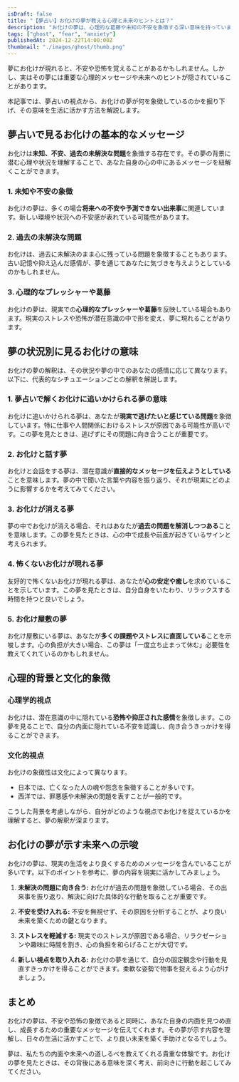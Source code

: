 ```yaml
---
isDraft: false
title: "【夢占い】お化けの夢が教える心理と未来のヒントとは？"
description: "お化けの夢は、心理的な葛藤や未知の不安を象徴する深い意味を持っています。夢占いの視点から、お化けの夢が伝えるメッセージと、それがあなたの人生にどのように影響を与えるのかを解説します。"
tags: ["ghost", "fear", "anxiety"]
publishedAt: 2024-12-22T14:00:00Z
thumbnail: "./images/ghost/thumb.png"
---
```


夢にお化けが現れると、不安や恐怖を覚えることがあるかもしれません。しかし、実はその夢には重要な心理的メッセージや未来へのヒントが隠されていることがあります。

本記事では、夢占いの視点から、お化けの夢が何を象徴しているのかを掘り下げ、その意味を生活に活かす方法を解説します。

<TableOfContents />

<AdUnit />

## 夢占いで見るお化けの基本的なメッセージ

お化けは<strong>未知、不安、過去の未解決な問題</strong>を象徴する存在です。その夢の背景に潜む心理や状況を理解することで、あなた自身の心の中にあるメッセージを紐解くことができます。

### 1. 未知や不安の象徴

お化けの夢は、多くの場合<strong>将来への不安や予測できない出来事</strong>に関連しています。新しい環境や状況への不安感が表れている可能性があります。

### 2. 過去の未解決な問題

お化けは、過去に未解決のまま心に残っている問題を象徴することもあります。古い記憶や抑え込んだ感情が、夢を通じてあなたに気づきを与えようとしているのかもしれません。

### 3. 心理的なプレッシャーや葛藤

お化けの夢は、現実での<strong>心理的なプレッシャーや葛藤</strong>を反映している場合もあります。現実のストレスや恐怖が潜在意識の中で形を変え、夢に現れることがあります。

<AdUnit />

## 夢の状況別に見るお化けの意味

お化けの夢の解釈は、その状況や夢の中でのあなたの感情に応じて異なります。以下に、代表的なシチュエーションごとの解釈を解説します。

### 1. 夢占いで解くお化けに追いかけられる夢の意味

お化けに追いかけられる夢は、あなたが<strong>現実で逃げたいと感じている問題</strong>を象徴しています。特に仕事や人間関係におけるストレスが原因である可能性が高いです。この夢を見たときは、逃げずにその問題に向き合うことが重要です。

### 2. お化けと話す夢

お化けと会話をする夢は、潜在意識が<strong>直接的なメッセージを伝えようとしている</strong>ことを意味します。夢の中で聞いた言葉や内容を振り返り、それが現実にどのように影響するかを考えてみてください。

### 3. お化けが消える夢

夢の中でお化けが消える場合、それはあなたが<strong>過去の問題を解消しつつある</strong>ことを意味します。この夢を見たときは、心の中で成長や前進が起きているサインと考えられます。

### 4. 怖くないお化けが現れる夢

友好的で怖くないお化けが現れる夢は、あなたが<strong>心の安定や癒し</strong>を求めていることを示しています。この夢を見たときは、自分自身をいたわり、リラックスする時間を持つと良いでしょう。

### 5. お化け屋敷の夢

お化け屋敷にいる夢は、あなたが<strong>多くの課題やストレスに直面している</strong>ことを示唆します。心の負担が大きい場合、この夢は「一度立ち止まって休む」必要性を教えてくれているのかもしれません。

<AdUnit />

## 心理的背景と文化的象徴

### 心理学的視点

お化けは、潜在意識の中に隠れている<strong>恐怖や抑圧された感情</strong>を象徴します。この夢を見ることで、自分の内面に隠れている不安を認識し、向き合うきっかけを得ることができます。

### 文化的視点

お化けの象徴性は文化によって異なります。

- 日本では、亡くなった人の魂や怨念を象徴することが多いです。
- 西洋では、罪悪感や未解決の問題を表すことが一般的です。

こうした背景を考慮しながら、自分がどのような視点でお化けを捉えているかを理解すると、夢の解釈が深まります。

<AdUnit />

## お化けの夢が示す未来への示唆

お化けの夢は、現実の生活をより良くするためのメッセージを含んでいることが多いです。以下のポイントを参考に、夢の内容を現実に活かしてみましょう。

1. <strong>未解決の問題に向き合う:</strong>
   お化けが過去の問題を象徴している場合、その出来事を振り返り、解決に向けた具体的な行動を取ることが重要です。

2. <strong>不安を受け入れる:</strong>
   不安を無視せず、その原因を分析することが、より良い未来を築くための鍵となります。

3. <strong>ストレスを軽減する:</strong>
   現実でのストレスが原因である場合、リラクゼーションや趣味に時間を割き、心の負担を和らげることが大切です。

4. <strong>新しい視点を取り入れる:</strong>
   お化けの夢を通じて、自分の固定観念や行動を見直すきっかけを得ることができます。柔軟な姿勢で物事を捉えるよう心がけましょう。

<AdUnit />

## まとめ

お化けの夢は、不安や恐怖の象徴であると同時に、あなた自身の内面を見つめ直し、成長するための重要なメッセージを伝えてくれます。その夢が示す内容を理解し、日々の生活に活かすことで、より良い未来を築く手助けとなるでしょう。

夢は、私たちの内面や未来への道しるべを教えてくれる貴重な体験です。お化けの夢を見たときは、その背後にある意味を深く考え、前向きに行動を起こしてみてください。
